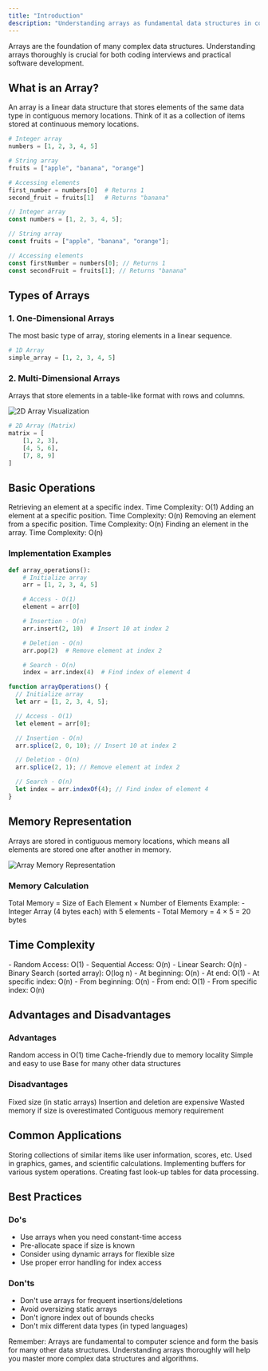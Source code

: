 ```yaml
---
title: "Introduction"
description: "Understanding arrays as fundamental data structures in computer science"
---
```


<Note>
  Arrays are the foundation of many complex data structures. Understanding
  arrays thoroughly is crucial for both coding interviews and practical software
  development.
</Note>

## What is an Array?


An array is a linear data structure that stores elements of the same data type in contiguous memory locations. Think of it as a collection of items stored at continuous memory locations.

<CodeGroup>

```python Python
# Integer array
numbers = [1, 2, 3, 4, 5]

# String array
fruits = ["apple", "banana", "orange"]

# Accessing elements
first_number = numbers[0]  # Returns 1
second_fruit = fruits[1]   # Returns "banana"
```

```javascript JavaScript
// Integer array
const numbers = [1, 2, 3, 4, 5];

// String array
const fruits = ["apple", "banana", "orange"];

// Accessing elements
const firstNumber = numbers[0]; // Returns 1
const secondFruit = fruits[1]; // Returns "banana"
```

</CodeGroup>

## Types of Arrays

### 1. One-Dimensional Arrays

The most basic type of array, storing elements in a linear sequence.

```python
# 1D Array
simple_array = [1, 2, 3, 4, 5]
```

### 2. Multi-Dimensional Arrays

Arrays that store elements in a table-like format with rows and columns.

<Frame>
  <img src="/api/placeholder/400/200" alt="2D Array Visualization" />
</Frame>

```python
# 2D Array (Matrix)
matrix = [
    [1, 2, 3],
    [4, 5, 6],
    [7, 8, 9]
]
```

## Basic Operations

<CardGroup cols={2}>
  <Card title="Access" icon="arrow-pointer">
    Retrieving an element at a specific index. Time Complexity: O(1)
  </Card>
  <Card title="Insertion" icon="plus">
    Adding an element at a specific position. Time Complexity: O(n)
  </Card>
  <Card title="Deletion" icon="trash">
    Removing an element from a specific position. Time Complexity: O(n)
  </Card>
  <Card title="Search" icon="magnifying-glass">
    Finding an element in the array. Time Complexity: O(n)
  </Card>
</CardGroup>

### Implementation Examples

<CodeGroup>

```python Python
def array_operations():
    # Initialize array
    arr = [1, 2, 3, 4, 5]

    # Access - O(1)
    element = arr[0]

    # Insertion - O(n)
    arr.insert(2, 10)  # Insert 10 at index 2

    # Deletion - O(n)
    arr.pop(2)  # Remove element at index 2

    # Search - O(n)
    index = arr.index(4)  # Find index of element 4
```

```javascript JavaScript
function arrayOperations() {
  // Initialize array
  let arr = [1, 2, 3, 4, 5];

  // Access - O(1)
  let element = arr[0];

  // Insertion - O(n)
  arr.splice(2, 0, 10); // Insert 10 at index 2

  // Deletion - O(n)
  arr.splice(2, 1); // Remove element at index 2

  // Search - O(n)
  let index = arr.indexOf(4); // Find index of element 4
}
```

</CodeGroup>

## Memory Representation

Arrays are stored in contiguous memory locations, which means all elements are stored one after another in memory.

<Frame>
  <img src="/api/placeholder/600/200" alt="Array Memory Representation" />
</Frame>

### Memory Calculation

<Card title="Memory Usage Formula">
  Total Memory = Size of Each Element × Number of Elements Example: - Integer
  Array (4 bytes each) with 5 elements - Total Memory = 4 × 5 = 20 bytes
</Card>

## Time Complexity

<AccordionGroup>
  <Accordion title="Access Operations">
    - Random Access: O(1) - Sequential Access: O(n)
  </Accordion>
  <Accordion title="Search Operations">
    - Linear Search: O(n) - Binary Search (sorted array): O(log n)
  </Accordion>
  <Accordion title="Insertion Operations">
    - At beginning: O(n) - At end: O(1) - At specific index: O(n)
  </Accordion>
  <Accordion title="Deletion Operations">
    - From beginning: O(n) - From end: O(1) - From specific index: O(n)
  </Accordion>
</AccordionGroup>

## Advantages and Disadvantages

### Advantages

<Check>Random access in O(1) time</Check>
<Check>Cache-friendly due to memory locality</Check>
<Check>Simple and easy to use</Check>
<Check>Base for many other data structures</Check>

### Disadvantages

<Cross>Fixed size (in static arrays)</Cross>
<Cross>Insertion and deletion are expensive</Cross>
<Cross>Wasted memory if size is overestimated</Cross>
<Cross>Contiguous memory requirement</Cross>

## Common Applications

<CardGroup cols={2}>
  <Card title="Data Storage" icon="database">
    Storing collections of similar items like user information, scores, etc.
  </Card>
  <Card title="Matrix Operations" icon="table-cells">
    Used in graphics, games, and scientific calculations.
  </Card>
  <Card title="Buffer" icon="circle-half-stroke">
    Implementing buffers for various system operations.
  </Card>
  <Card title="Look-up Tables" icon="table">
    Creating fast look-up tables for data processing.
  </Card>
</CardGroup>

## Best Practices

### Do's

- Use arrays when you need constant-time access
- Pre-allocate space if size is known
- Consider using dynamic arrays for flexible size
- Use proper error handling for index access

### Don'ts

- Don't use arrays for frequent insertions/deletions
- Avoid oversizing static arrays
- Don't ignore index out of bounds checks
- Don't mix different data types (in typed languages)

<Note>
  Remember: Arrays are fundamental to computer science and form the basis for
  many other data structures. Understanding arrays thoroughly will help you
  master more complex data structures and algorithms.
</Note>
